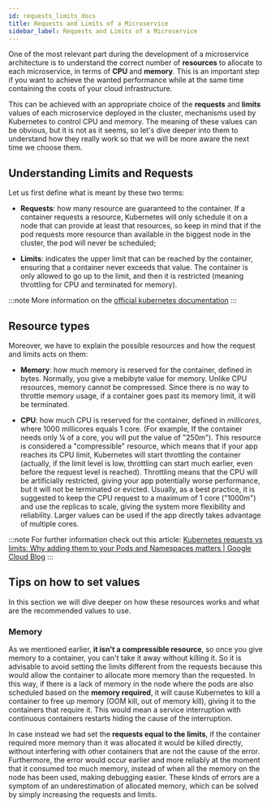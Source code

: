 ```yaml
---
id: requests_limits_docs
title: Requests and Limits of a Microservice
sidebar_label: Requests and Limits of a Microservice
---
```


One of the most relevant part during the development of a microservice architecture is to understand the correct number of **resources** to allocate to each microservice, in terms of **CPU** and **memory**. This is an important step if you want to achieve the wanted performance while at the same time containing the costs of your cloud infrastructure.

This can be achieved with an appropriate choice of the **requests** and **limits** values of each microservice deployed in the cluster, mechanisms used by Kubernetes to control CPU and memory. The meaning of these values can be obvious, but it is not as it seems, so let's dive deeper into them to understand how they really work so that we will be more aware the next time we choose them.

## Understanding Limits and Requests

Let us first define what is meant by these two terms:

- **Requests**: how many resource are guaranteed to the container. If a container requests a resource, Kubernetes will only schedule it on a node that can provide at least that resources, so keep in mind that if the pod requests more resource than available in the biggest node in the cluster, the pod will never be scheduled;

- **Limits**: indicates the upper limit that can be reached by the container, ensuring that a container never exceeds that value. The container is only allowed to go up to the limit, and then it is restricted (meaning throttling for CPU and terminated for memory).

:::note
More information on the [official kubernetes documentation](https://kubernetes.io/docs/concepts/configuration/manage-resources-containers/)
:::

## Resource types

Moreover, we have to explain the possible resources and how the request and limits acts on them:

- **Memory**: how much memory is reserved for the container, defined in bytes. Normally, you give a mebibyte value for memory. Unlike CPU resources, memory cannot be compressed. Since there is no way to throttle memory usage, if a container goes past its memory limit, it will be terminated.

- **CPU**: how much CPU is reserved for the container, defined in _millicores_, where 1000 millicores equals 1 core. (For example, If the container needs only ¼ of a core, you will put the value of "250m").
  This resource is considered a "compressible" resource, which means that if your app reaches its CPU limit, Kubernetes will start throttling the container (actually, if the limit level is low, throttling can start much earlier, even before the request level is reached). Throttling means that the CPU will be artificially restricted, giving your app potentially worse performance, but it will not be terminated or evicted.
  Usually, as a best practice, it is suggested to keep the CPU request to a maximum of 1 core ("1000m") and use the replicas to scale, giving the system more flexibility and reliability. Larger values can be used if the app directly takes advantage of multiple cores.

:::note
For further information check out this article: [​Kubernetes requests vs limits: Why adding them to your Pods and Namespaces matters | Google Cloud Blog](https://cloud.google.com/blog/products/containers-kubernetes/kubernetes-best-practices-resource-requests-and-limits)
:::

## Tips on how to set values

In this section we will dive deeper on how these resources works and what are the recommended values to use.

### Memory

As we mentioned earlier, **it isn't a compressible resource**, so once you give memory to a container, you can't take it away without killing it.
So it is advisable to avoid setting the limits different from the requests because this would allow the container to allocate more memory than the requested. In this way, if there is a lack of memory in the node where the pods are also scheduled based on the **memory required**, it will cause Kubernetes to kill a container to free up memory (OOM kill, out of memory kill), giving it to the containers that require it. This would mean a service interruption with continuous containers restarts hiding the cause of the interruption.

In case instead we had set the **requests equal to the limits**, if the container required more memory than it was allocated it would be killed directly, without interfering with other containers that are not the cause of the error. Furthermore, the error would occur earlier and more reliably at the moment that it consumed too much memory, instead of when all the memory on the node has been used, making debugging easier. These kinds of errors are a symptom of an underestimation of allocated memory, which can be solved by simply increasing the requests and limits.
